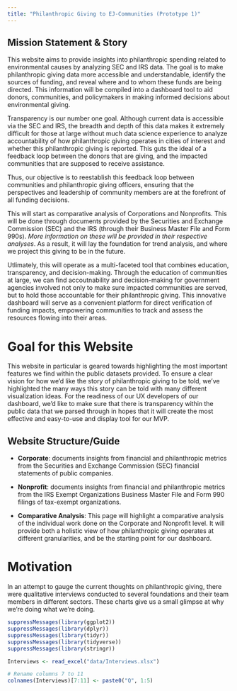 ```yaml
---
title: "Philanthropic Giving to EJ-Communities (Prototype 1)"
---
```


## Mission Statement & Story

This website aims to provide insights into philanthropic spending related to environmental causes by analyzing SEC and IRS data. The goal is to make philanthropic giving data more accessible and understandable, identify the sources of funding, and reveal where and to whom these funds are being directed. This information will be compiled into a dashboard tool to aid donors, communities, and policymakers in making informed decisions about environmental giving.

Transparency is our number one goal. Although current data is accessible via the SEC and IRS, the breadth and depth of this data makes it extremely difficult for those at large without much data science experience to analyze accountability of how philanthropic giving operates in cities of interest and whether this philanthropic giving is reported. This guts the ideal of a feedback loop between the donors that are giving, and the impacted communities that are supposed to receive assistance.

Thus, our objective is to reestablish this feedback loop between communities and philanthropic giving officers, ensuring that the perspectives and leadership of community members are at the forefront of all funding decisions.

This will start as comparative analysis of Corporations and Nonprofits. This will be done through documents provided by the Securities and Exchange Commission (SEC) and the IRS (through their Business Master File and Form 990s). *More information on these will be provided in their respective analyses*. As a result, it will lay the foundation for trend analysis, and where we project this giving to be in the future.

Utlimately, this will operate as a multi-faceted tool that combines education, transparency, and decision-making. Through the education of communities at large, we can find accoutnability and decision-making for government agencies involved not only to make sure impacted communities are served, but to hold those accountable for their philanthropic giving. This innovative dashboard will serve as a convenient platform for direct verification of funding impacts, empowering communities to track and assess the resources flowing into their areas.

# Goal for this Website

This website in particular is geared towards highlighting the most important features we find within the public datasets provided. To ensure a clear vision for how we'd like the story of philanthropic giving to be told, we've highlighted the many ways this story can be told with many different visualization ideas. For the readiness of our UX developers of our dashboard, we'd like to make sure that there is transparency within the public data that we parsed through in hopes that it will create the most effective and easy-to-use and display tool for our MVP. 

## Website Structure/Guide

-   **Corporate**: documents insights from financial and philanthropic metrics from the Securities and Exchange Commission (SEC) financial statements of public companies.

-   **Nonprofit**: documents insights from financial and philanthropic metrics from the IRS Exempt Organizations Business Master File and Form 990 filings of tax-exempt organizations.

-   **Comparative Analysis**: This page will highlight a comparative analysis of the individual work done on the Corporate and Nonprofit level. It will provide both a holistic view of how philanthropic giving operates at different granularities, and be the starting point for our dashboard.


# Motivation

In an attempt to gauge the current thoughts on philanthropic giving, there were qualitative interviews conducted to several foundations and their team members in different sectors. These charts give us a small glimpse at why we're doing what we're doing. 

```r
suppressMessages(library(ggplot2))
suppressMessages(library(dplyr))
suppressMessages(library(tidyr))
suppressMessages(library(tidyverse))
suppressMessages(library(stringr))

Interviews <- read_excel("data/Interviews.xlsx")

# Rename columns 7 to 11
colnames(Interviews)[7:11] <- paste0("Q", 1:5)
```




